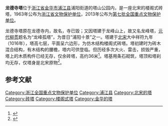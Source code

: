 {{文物保护单位
| 级别 = 全国
| 图片 = Pujiang Longde Si Ta 2015.05.23 17-21-50.jpg
| 名称 = 龙德寺塔
| 分类 = 古建筑
| 时代 = [[宋代|宋]]
| 所在 = [[浙江省|浙江省]][[浦江县|浦江县]]
| 编号 = 7-0996-3-294
| 登录 = 2013年3月
}}

'''龙德寺塔'''位于[[浙江省|浙江省]][[金华市|金华市]][[浦江县|浦江县]]浦阳街道的塔山公园内，是一座北宋的楼阁式砖塔，1963年公布为[[浙江省文物保护单位|浙江省文物保护单位]]，2013年公布为[[第七批全国重点文物保护单位|第七批全国重点文物保护单位]]。

龙德寺塔原在龙德寺内，故名，寺已毁；又因塔建于龙峰山上，故又名龙峰塔，[[元代|元代]][[柳贯|柳贯]]题名为“龙峰孤塔”，为昔日“浦阳十景”之一。塔建于[[北宋|北宋]]大中祥符九年（1016年），塔高七层，平面呈六边形，为仿木结构楼阁式砖塔。塔初建时为砖木混合结构，有木结构的腰檐，塔内可供登临。但历经多次大火、雷击，损毁严重，塔上的木质构件已经无存，仅余砖塔，高约36米<ref>{{cite book|url= |title=《中国古塔集萃 第1卷》 |Author=张驭寰 |accessdate= |date=2010年3月 |publisher=天津大学出版社 }}</ref>。塔基用条石砌筑，塔顶和塔刹均无存，仅塔身是北宋原物<ref>{{cite web |url=http://www.jhnews.com.cn/jhrb/2013-05/10/content_2776054.htm |language= |title=祖谦龙德古屋新 八婺无处不飞“花” |publisher=金华新闻网 |date=2013-05-10 |accessdate= |archive-url=https://web.archive.org/web/20160304191734/http://www.jhnews.com.cn/jhrb/2013-05/10/content_2776054.htm |archive-date=2016-03-04 |dead-url=yes }}</ref>。

{{Gallery
|width = 300
|height = 
|lines = 1
|File:Pujiang Longde Si Ta 2015.05.23 17-11-19.jpg|远眺
|File:Pujiang Longde Si Ta 2015.05.23 17-31-23.jpg|近观
|File:Pujiang Longde Si Ta 2015.05.23 17-28-40.jpg|塔前古樟为龙德寺旧物
|File:Pujiang Longde Si Ta 2015.05.23 17-25-25.jpg|底层
|File:Pujiang Longde Si Ta 2015.05.23 17-45-03.jpg|底层
|File:Pujiang Longde Si Ta 2015.05.23 17-39-18.jpg|底层转角铺作与补间铺作
|File:Pujiang Longde Si Ta 2015.05.23 17-55-56.jpg|塔身细部
|File:Pujiang Longde Si Ta 2015.05.23 17-58-42.jpg|塔身细部
}}

==参考文献==
{{commonscat|Pagoda of Longde Temple}}
{{reflist}}

{{浙江全国重点文物保护单位}}

{{DEFAULTSORT:L}}
[[Category:浙江全国重点文物保护单位|Category:浙江全国重点文物保护单位]]
[[Category:浦江县|Category:浦江县]]
[[Category:北宋的塔|Category:北宋的塔]]
[[Category:砖塔|Category:砖塔]]
[[Category:楼阁式塔|Category:楼阁式塔]]
[[Category:金华的塔|Category:金华的塔]]